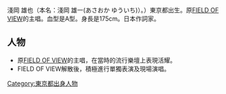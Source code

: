 {{Japanese|japanese=淺岡 雄也|kana=あさおか ゆうや|romaji=U-ya Asaoka}}
淺岡 雄也（本名：淺岡 雄一(あさおか ゆういち)）。{{bd|1969年|1月25日}}）東京都出生。原[[FIELD_OF_VIEW|FIELD OF VIEW]]的主唱。血型是A型。身長是175cm。日本作詞家。
==人物==
*原[[FIELD_OF_VIEW|FIELD OF VIEW]]的主唱，在當時的流行樂壇上表現活耀。
*FIELD OF VIEW解散後，積極進行單獨表演及現場演唱。


[[Category:東京都出身人物|Category:東京都出身人物]]